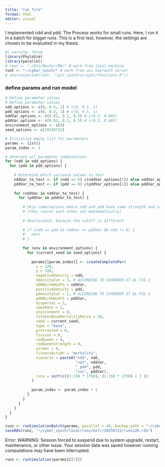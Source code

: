 ```yaml
---
title: "run file"
format: html
editor: visual
---
```


I implemented ndd and pdd. The Process works for small runs. Here, I run it in a batch for bigger runs. This is a first test, however, the setitngs are chosen to be evaluated in my thesis.

```r
#| warning: false
library(PhyloSim)
library(parallel)
# root <- "~/Uni/Master/MA/" # work from local machine
root <- "~/cyber_synch/" # work from uni bayreuth server
# source(paste0(root, "/git_synch/scripts/functions.R"))
```

### define params and run model

```r
# Define parameter values
# Define parameter values
ndd_options <- c(0, 0.5, 1) # c(0, 0.5, 1)
pdd_options <- c(0, 0.5, 1) # c(0, 0.5, 1)
nddVar_options <- c(0.01, 0.1, 0.5) # c(0.3, 0.005)
pddVar_options <- c(0.01, 0.1, 0.5) # c(0.3, 0.005)
environment_options <- c(0)
seed_options <- c(20250722)

# Initialize empty list for parameters
params <- list()
param_index <- 1

# Generate all parameter combinations
for (ndd in ndd_options) {
  for (pdd in pdd_options) {
    
    # Determine which variance values to test
    nddVar_to_test <- if (ndd == 0) c(nddVar_options[1]) else nddVar_options
    pddVar_to_test <- if (pdd == 0) c(pddVar_options[1]) else pddVar_options
    
    for (nddVar in nddVar_to_test) {
      for (pddVar in pddVar_to_test) {
        
        # Skip combinations where ndd and pdd have same strength and variance
        # (they cancel each other out mathematically)
        
        # deactivated, because the cutoff is different
        
        # if (ndd == pdd && nddVar == pddVar && ndd != 0) {
        #   next
        # }
        
        for (env in environment_options) {
          for (current_seed in seed_options) {
            
            params[[param_index]] <- createCompletePar(
              x = 128,
              y = 128,
              negativeDensity = ndd, 
              nDensityCut = 3, # ACCORDING TO SCHRÖDER ET AL FIG 2
              nDDNicheWidth = nddVar,
              positiveDensity = pdd, 
              pDensityCut = 1, # ACCORDING TO SCHRÖDER ET AL FIG 2
              pDDNicheWidth = pddVar,
              dispersal = 1,
              specRate = 2,
              environment = 0,
              fitnessBaseMortalityRatio = 10,
              seed = current_seed,
              type = "base",
              protracted = 0,
              fission = 0,
              redQueen = 0,
              redQueenStrength = 0,
              airmat = 0,
              fitnessActsOn = "mortality",
              scenario = paste0("ndd", ndd,
                                "var", nddVar,
                                "_pdd", pdd,
                                "var", pddVar),
              runs = sort(c((1:150 * 1750), (1:150 * 1750) + 1 ))
            )
            
            param_index <- param_index + 1
          }
        }
      }
    }
  }
}
```

```r
runz <- runSimulationBatch(params, parallel = 49, backup_path = "~/cyber_synch/local/runs/mstr/backups/")
saveRDS(runz, "~/cyber_synch/local/runs/mstr/20250722/runs128.rds")
```

Error: WARNING: Session forced to suspend due to system upgrade, restart, maintenance, or other issue. Your session data was saved however running computations may have been interrupted.

```r
runz <- runSimulation(params1[[1]])
```

